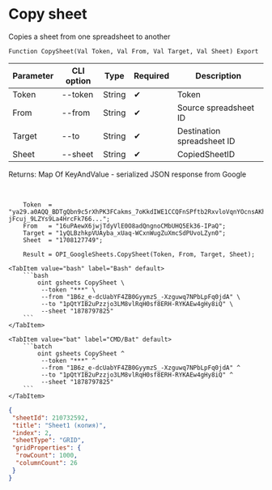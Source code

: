 ﻿---
sidebar_position: 3
description: Copy sheet and other functions to work with Google Sheets in the Open Integration Package, a free open-source integration library for 1C:Enterprise 8, OneScript and CLI
keywords: [1C, 1С, 1С:Enterprise, 1С:Enterprise 8.3, API, Integration, Services, Exchange, OneScript, CLI, Google Sheets]
---


# Copy sheet
 Copies a sheet from one spreadsheet to another



`Function CopySheet(Val Token, Val From, Val Target, Val Sheet) Export`

  | Parameter | CLI option | Type | Required | Description |
  |-|-|-|-|-|
  | Token | --token | String | &#x2714; | Token |
  | From | --from | String | &#x2714; | Source spreadsheet ID |
  | Target | --to | String | &#x2714; | Destination spreadsheet ID |
  | Sheet | --sheet | String | &#x2714; | CopiedSheetID |

  
  Returns:  Map Of KeyAndValue - serialized JSON response from Google

<br/>




```bsl title="1C:Enterprise/OneScript code example"
    Token  = "ya29.a0AQQ_BDTgQbn9c5rXhPK3FCakms_7oKkdIWE1CCQFnSPftb2RxvloVqnYOcnsAKhXrD0Gq8Tz2Kgn5IBXG5E25uksZfvvTtXob-jFcuj_9LZYs9La4HrcFk766...";
    From   = "16uPAewX6jwjTdyVlE0O8adQngnoCMbUHQ5Ek36-IPaQ";
    Target = "1yQLBzhkpVUAyba_xUaq-WCxnWugZuXmcSdPUvoLZyn0";
    Sheet  = "1708127749";

    Result = OPI_GoogleSheets.CopySheet(Token, From, Target, Sheet);
```
 

 <Tabs>
  
    <TabItem value="bash" label="Bash" default>
        ```bash
            oint gsheets CopySheet \
             --token "***" \
             --from "1B6z_e-dcUabYF4ZB0GyymzS_-Xzguwq7NPbLpFq0jdA" \
             --to "1pQtYIB2uPzzjo3LM8vlRqH0sf8ERH-RYKAEw4gHy8iQ" \
             --sheet "1878797825"
        ```
    </TabItem>
  
    <TabItem value="bat" label="CMD/Bat" default>
        ```batch
            oint gsheets CopySheet ^
             --token "***" ^
             --from "1B6z_e-dcUabYF4ZB0GyymzS_-Xzguwq7NPbLpFq0jdA" ^
             --to "1pQtYIB2uPzzjo3LM8vlRqH0sf8ERH-RYKAEw4gHy8iQ" ^
             --sheet "1878797825"
        ```
    </TabItem>
</Tabs>


```json title="Result"
{
 "sheetId": 210732592,
 "title": "Sheet1 (копия)",
 "index": 2,
 "sheetType": "GRID",
 "gridProperties": {
  "rowCount": 1000,
  "columnCount": 26
 }
}
```
